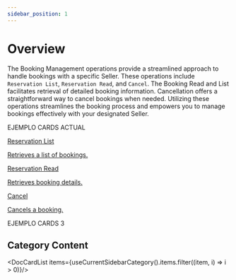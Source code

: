 ```yaml
---
sidebar_position: 1
---
```


# Overview

The Booking Management operations provide a streamlined approach to handle bookings with a specific Seller. These operations include `Reservation List`, `Reservation Read`, and `Cancel`. The Booking Read and List facilitates retrieval of detailed booking information. Cancellation offers a straightforward way to cancel bookings when needed. Utilizing these operations streamlines the booking process and empowers you to manage bookings effectively with your designated Seller.

EJEMPLO CARDS ACTUAL 

<div className="shortcuts-overview">
    <div className="shortcuts-overview__content">
        <a className="item" href="reservation-list">
            <icon icon="fa-brands fa-github" size="lg" />
            <p className="item__title">Reservation List</p>
            <p className="item__subtitle">Retrieves a list of bookings.</p>
        </a>
        <a className="item" href="reservation-read">
            <icon icon="fa-brands fa-github" size="lg" />
            <p className="item__title">Reservation Read</p>
            <p className="item__subtitle">Retrieves booking details.</p>
        </a>
        <a className="item" href="cancel">
            <icon icon="fa-brands fa-github" size="lg" />
            <p className="item__title">Cancel</p>
            <p className="item__subtitle">Cancels a booking.</p>
        </a>
    </div> 
</div>

EJEMPLO CARDS 3

## Category Content


<DocCardList items={useCurrentSidebarCategory().items.filter((item, i) => i > 0)}/>